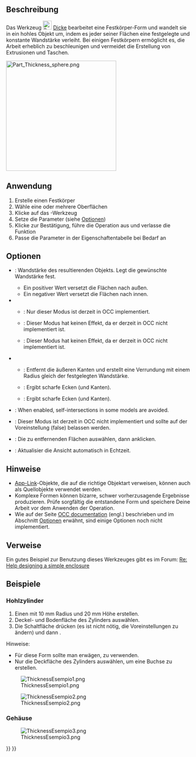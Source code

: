 <languages/>

{{Docnav/de
|[[Part_Offset2D/de|2DVersatz]]
|[[Part_ProjectionOnSurface/de|ProjektionAufOberfläche]]
|[[Part_Workbench/de|Part]]
|IconL=Part_Offset2D.svg
|IconR=Part_ProjectionOnSurface.svg
|IconC=Workbench_Part.svg
}}

{{GuiCommand/de
|Name=Part Thickness
|Name/de=Part Dicke
|MenuLocation=Part → Dicke...
|Workbenches=[[Part_Workbench/de|Part]]
|SeeAlso=[[Part_Offset/de|Part Versatz]], [[PartDesign_Thickness/de|PartDesign Dicke]]
}}

<span id="Description"></span>
==Beschreibung==

Das Werkzeug [[Image:Part_Thickness.svg|24px]] [[Part_Thickness/de|Dicke]] bearbeitet eine Festkörper-Form und wandelt sie in ein hohles Objekt um, indem es jeder seiner Flächen eine festgelegte und konstante Wandstärke verleiht. Bei einigen Festkörpern ermöglicht es, die Arbeit erheblich zu beschleunigen und vermeidet die Erstellung von Extrusionen und Taschen.

[[Image:Part_Thickness_sphere.png|300px]]
{{Caption|Ausgehöhlte Halbkugel}}

<span id="Usage"></span>
==Anwendung== 

<div class="mw-translate-fuzzy">
# Erstelle einen Festkörper
# Wähle eine oder mehrere Oberflächen
# Klicke auf das {{Button|[[Image:Part_Thickness.svg|16px]] '''Part Dicke'''}}-Werkzeug
# Setze die Parameter (siehe [[#Options/de|Optionen]])
# Klicke {{Button|OK}} zur Bestätigung, führe die Operation aus und verlasse die Funktion
# Passe die Parameter in der Eigenschaftentabelle bei Bedarf an
</div>

<span id="Options"></span>
==Optionen== 

* {{MenuCommand|Dicke}}: Wandstärke des resultierenden Objekts. Legt die gewünschte Wandstärke fest.
** Ein positiver Wert versetzt die Flächen nach außen.
** Ein negativer Wert versetzt die Flächen nach innen.
* {{MenuCommand|Modus}}
** {{MenuCommand|Oberfläche}}: Nur dieser Modus ist derzeit in OCC implementiert.
** {{MenuCommand|Rohr}}: Dieser Modus hat keinen Effekt, da er derzeit in OCC nicht implementiert ist.
** {{MenuCommand|Hinten-Vorne}}: Dieser Modus hat keinen Effekt, da er derzeit in OCC nicht implementiert ist.
* {{MenuCommand|Verbindungsart}}
** {{MenuCommand|Kreisbogen}}: Entfernt die äußeren Kanten und erstellt eine Verrundung mit einem Radius gleich der festgelegten Wandstärke.
** {{MenuCommand|Tangente}}: Ergibt scharfe Ecken (und Kanten).
** {{MenuCommand|Schnitt}}: Ergibt scharfe Ecken (und Kanten).
* {{MenuCommand|Schnitt}}: When enabled, self-intersections in some models are avoided.
* {{MenuCommand|Selbstdurchdringung}}: Dieser Modus ist derzeit in OCC nicht implementiert und sollte auf der Voreinstellung (false) belassen werden.
* {{Button|Flächen}}: Die zu entfernenden Flächen auswählen, dann {{Button|Fertig}} anklicken.
* {{MenuCommand|Ansicht akutalisieren}}: Aktualisier die Ansicht automatisch in Echtzeit.

<span id="Notes"></span>
==Hinweise==

* [[App_Link/de|App-Link]]-Objekte, die auf die richtige Objektart verweisen, können auch als Quellobjekte verwendet werden. {{Version/de|0.20}}
* Komplexe Formen können bizarre, schwer vorherzusagende Ergebnisse produzieren. Prüfe sorgfältig die entstandene Form und speichere Deine Arbeit vor dem Anwenden der Operation.
* Wie auf der Seite [https://dev.opencascade.org/doc/refman/html/class_b_rep_offset_a_p_i___make_thick_solid.html#af78f35025a31e2ce8bd96c82fb33a981 OCC documentation] (engl.) beschrieben und im Abschnitt [[#Optionen|Optionen]] erwähnt, sind einige Optionen noch nicht implementiert.

<span id="Links"></span>
==Verweise== 

Ein gutes Beispiel zur Benutzung dieses Werkzeuges gibt es im Forum: [http://forum.freecadweb.org/viewtopic.php?f=3&t=3766&p=29741&hilit=enclosure#p29547 Re: Help designing a simple enclosure]

<span id="Examples"></span>
==Beispiele==

<span id="Hollow_cylinder"></span>
===Hohlzylinder===

# Einen {{Button|[[Image:Part_Cylinder.svg|16px]] [[Part_Cylinder/de|Zylinder]]}} mit 10 mm Radius und 20 mm Höhe erstellen.
# Deckel- und Bodenfläche des Zylinders auswählen.
# Die Schaltfläche {{Button|[[Image:Part_Thickness.svg|16px]] [[Part_Thickness/de|Dicke]]}} drücken (es ist nicht nötig, die Voreinstellungen zu ändern) und dann {{KEY|OK}}.

Hinweise:
* Für diese Form sollte man erwägen, {{Button|[[Image:Part_Tube.svg|16px]] [[Part_Tube/de|Hohlzylinder erstellen]]}} zu verwenden.
* Nur die Deckfläche des Zylinders auswählen, um eine Buchse zu erstellen.

[[Image:ThicknessEsempio1.png]]

[[Image:ThicknessEsempio2.png]]

<span id="Box_enclosure"></span>
===Gehäuse===

[[Image:ThicknessEsempio3.png]]


{{Docnav/de
|[[Part_Offset2D/de|2DVersatz]]
|[[Part_ProjectionOnSurface/de|ProjektionAufOberfläche]]
|[[Part_Workbench/de|Part]]
|IconL=Part_Offset2D.svg
|IconR=Part_ProjectionOnSurface.svg
|IconC=Workbench_Part.svg
}}

{{Part Tools navi{{#translation:}}}}
{{Userdocnavi{{#translation:}}}}